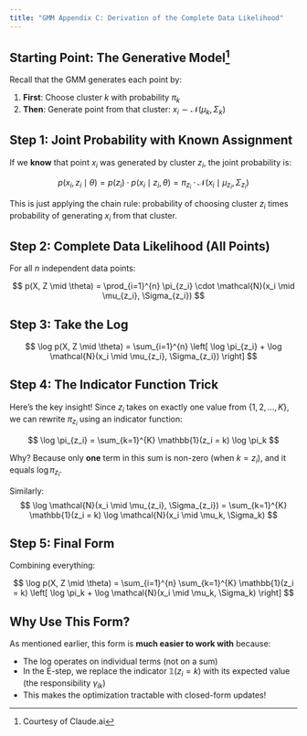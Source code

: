 ```yaml
---
title: "GMM Appendix C: Derivation of the Complete Data Likelihood"
---
```


## Starting Point: The Generative Model^[Courtesy of Claude.ai]

Recall that the GMM generates each point by:

1. **First**: Choose cluster $k$ with probability $\pi_k$
2. **Then**: Generate point from that cluster: $x_i \sim \mathcal{N}(\mu_k, \Sigma_k)$

## Step 1: Joint Probability with Known Assignment

If we **know** that point $x_i$ was generated by cluster $z_i$, the joint probability is:

$$
p(x_i, z_i \mid \theta) = p(z_i) \cdot p(x_i \mid z_i, \theta) = \pi_{z_i} \cdot \mathcal{N}(x_i \mid \mu_{z_i}, \Sigma_{z_i})
$$

This is just applying the chain rule: probability of choosing cluster $z_i$ times probability of generating $x_i$ from that cluster.

## Step 2: Complete Data Likelihood (All Points)

For all $n$ independent data points:

$$
p(X, Z \mid \theta) = \prod_{i=1}^{n} \pi_{z_i} \cdot \mathcal{N}(x_i \mid \mu_{z_i}, \Sigma_{z_i})
$$

## Step 3: Take the Log

$$
\log p(X, Z \mid \theta) = \sum_{i=1}^{n} \left[ \log \pi_{z_i} + \log \mathcal{N}(x_i \mid \mu_{z_i}, \Sigma_{z_i}) \right]
$$

## Step 4: The Indicator Function Trick

Here's the key insight! Since $z_i$ takes on exactly one value from $\{1, 2, \ldots, K\}$, we can rewrite $\pi_{z_i}$ using an indicator function:

$$
\log \pi_{z_i} = \sum_{k=1}^{K} \mathbb{1}(z_i = k) \log \pi_k
$$

Why? Because only **one** term in this sum is non-zero (when $k = z_i$), and it equals $\log \pi_{z_i}$.

Similarly:
$$
\log \mathcal{N}(x_i \mid \mu_{z_i}, \Sigma_{z_i}) = \sum_{k=1}^{K} \mathbb{1}(z_i = k) \log \mathcal{N}(x_i \mid \mu_k, \Sigma_k)
$$

## Step 5: Final Form

Combining everything:

$$
\log p(X, Z \mid \theta) = \sum_{i=1}^{n} \sum_{k=1}^{K} \mathbb{1}(z_i = k) \left[ \log \pi_k + \log \mathcal{N}(x_i \mid \mu_k, \Sigma_k) \right]
$$

## Why Use This Form?

As mentioned earlier, this form is **much easier to work with** because:

- The log operates on individual terms (not on a sum)
- In the E-step, we replace the indicator $\mathbb{1}(z_i = k)$ with its expected value (the responsibility $\gamma_{ik}$)
- This makes the optimization tractable with closed-form updates!